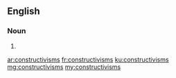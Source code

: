==English==

===Noun===
{{head|en|plural}}

# {{plural of|constructivism|lang=en}}

[[ar:constructivisms]]
[[fr:constructivisms]]
[[ku:constructivisms]]
[[mg:constructivisms]]
[[my:constructivisms]]